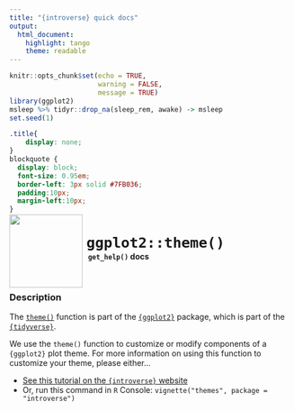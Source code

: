 ```yaml
---
title: "{introverse} quick docs"
output: 
  html_document:
    highlight: tango
    theme: readable
---
```



```r
knitr::opts_chunk$set(echo = TRUE, 
                      warning = FALSE, 
                      message = TRUE)
library(ggplot2)
msleep %>% tidyr::drop_na(sleep_rem, awake) -> msleep
set.seed(1)
```

```css
.title{
    display: none;
}
blockquote {
  display: block;
  font-size: 0.95em;
  border-left: 3px solid #7FB036;
  padding:10px;
  margin-left:10px;
}
```

<div>
<br>
 <img src = "logo.png" style = "float:left;height:130px;margin-top:-30px;">
 <span style = "font-weight:bold;font-size:30px;"> 
  &nbsp;<code>ggplot2::theme()</code>
 </span>
 <br>
 <b>&nbsp;&nbsp;&nbsp;<code>get_help()</code> docs</b>
</div>
<br>

### Description

The [`theme()`](https://ggplot2.tidyverse.org/reference/theme.html) function is part of the [`{ggplot2}`](https://ggplot2.tidyverse.org/) package, which is part of the [`{tidyverse}`](https://www.tidyverse.org/).

We use the `theme()` function to customize or modify components of a `{ggplot2}` plot theme. For more information on using this function to customize your theme, please either...

+ [See this tutorial on the `{introverse}` website](https://spielmanlab.github.io/introverse/articles/themes.html)
+ Or, run this command in `R` Console: `vignette("themes", package = "introverse")`